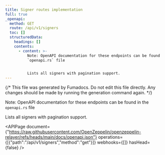 ```yaml
---
title: Signer routes implementation
full: true
_openapi:
  method: GET
  route: /api/v1/signers
  toc: []
  structuredData:
    headings: []
    contents:
      - content: >-
          Note: OpenAPI documentation for these endpoints can be found in the
          `openapi.rs` file


          Lists all signers with pagination support.
---
```


{/* This file was generated by Fumadocs. Do not edit this file directly. Any changes should be made by running the generation command again. */}

Note: OpenAPI documentation for these endpoints can be found in the `openapi.rs` file

Lists all signers with pagination support.

<APIPage document={"https://raw.githubusercontent.com/OpenZeppelin/openzeppelin-relayer/refs/heads/main/docs/openapi.json"} operations={[{"path":"/api/v1/signers","method":"get"}]} webhooks={[]} hasHead={false} />
